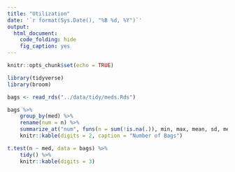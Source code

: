 ```yaml
---
title: "Utilization"
date: '`r format(Sys.Date(), "%B %d, %Y")`'
output: 
  html_document:
    code_folding: hide
    fig_caption: yes
---
```


```r
knitr::opts_chunk$set(echo = TRUE)
```

```r
library(tidyverse)
library(broom)

bags <- read_rds("../data/tidy/meds.Rds")
```

```r
bags %>%
    group_by(med) %>%
    rename(num = n) %>%
    summarize_at("num", funs(n = sum(!is.na(.)), min, max, mean, sd, median, `25th` = quantile(., probs = 0.25), `75th` = quantile(., probs = 0.75), `n/a` = sum(is.na(.))), na.rm = TRUE) %>%
    knitr::kable(digits = 2, caption = "Number of Bags")
```

```r
t.test(n ~ med, data = bags) %>%
    tidy() %>%
    knitr::kable(digits = 3)
```

